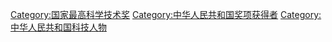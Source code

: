 [[Category:国家最高科学技术奖|Category:国家最高科学技术奖]]
[[Category:中华人民共和国奖项获得者|Category:中华人民共和国奖项获得者]]
[[Category:中华人民共和国科技人物|Category:中华人民共和国科技人物]]